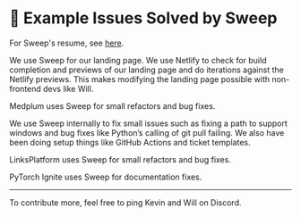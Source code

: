 
# 🎨 Example Issues Solved by Sweep

For Sweep's resume, see [here](/resume.pdf).

<RepoPreview repoName="sweepai/landing-page" displayName="Sweep Landing Page" />

We use Sweep for our landing page. We use Netlify to check for build completion and previews of our landing page and do iterations against the Netlify previews. This makes modifying the landing page possible with non-frontend devs like Will.

<PRPreview repoName="sweepai/landing-page" prId={485}/>
<PRPreview repoName="sweepai/landing-page" prId={450}/>
<PRPreview repoName="sweepai/landing-page" prId={319}/>
<PRPreview repoName="sweepai/landing-page" prId={18}/>
<PRPreview repoName="sweepai/landing-page" prId={138}/>

<RepoPreview repoName="medplum/medplum" />

Medplum uses Sweep for small refactors and bug fixes.

<PRPreview repoName="medplum/medplum" prId={2365}/>
<PRPreview repoName="medplum/medplum" prId={2378}/>
<PRPreview repoName="medplum/medplum" prId={2412}/>
<PRPreview repoName="medplum/medplum" prId={2411}/>

<RepoPreview repoName="sweepai/sweep" />

We use Sweep internally to fix small issues such as fixing a path to support windows and bug fixes like Python’s calling of git pull failing. We also have been doing setup things like GitHub Actions and ticket templates.

<PRPreview repoName="sweepai/sweep" prId={368}/>
<PRPreview repoName="sweepai/sweep" prId={366}/>
<PRPreview repoName="sweepai/sweep" prId={143}/>

<RepoPreview repoName="linksplatform/Data" />

LinksPlatform uses Sweep for small refactors and bug fixes.

<PRPreview repoName="linksplatform/Data" prId={137}/>

<RepoPreview repoName="gradio-app/gradio" />

<PRPreview repoName="gradio-app/gradio" prId={5104}/>

<RepoPreview repoName="pytorch/ignite" displayName="PyTorch Ignite" />

PyTorch Ignite uses Sweep for documentation fixes.

<PRPreview repoName="pytorch/ignite" prId={2984}/>
<PRPreview repoName="pytorch/ignite" prId={2989}/>

---

To contribute more, feel free to ping Kevin and Will on Discord.
